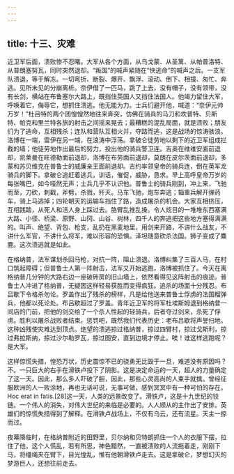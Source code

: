 ```yaml
---
---
---
```

title: 十三、灾难
---




近卫军后面，溃败惨不忍睹。大军从各个方面，从乌戈蒙、从圣篱、从帕普洛特、从普朗塞努瓦，同时突然退却。“叛国”的喊声紧随在“快逃命”的喊声之后。一支军队溃退，等于解冻。一切弯折、断裂、爆开、飘浮、滚动、倒下、相撞、匆忙、奔逃。见所未见的分崩离析。奈伊借了一匹马，跳了上去，没有帽子，没有领带，没有长剑，横站在布鲁塞尔大路上，既挡住英国人又挡住法国人。他竭力留住大军，呼唤着它，侮辱它，想抓住溃逃。他无能为力。士兵们避开他，喊道：“奈伊元帅万岁！”杜吕特的两个团惶惶然地往来奔突，仿佛在骑兵的马刀和坎普特、贝斯特、帕克和里兰特各旅的射击之间摇来晃去；最糟糕的混乱局面，就是溃败；朋友们为了逃命，互相残杀；连队和营队互相火并，夺路而逃，这是战场的惊涛骇浪。洛博在一端，雷伊在另一端，在浪涛中浮荡。拿破仑徒劳地以剩下的近卫军组成拦截的墙；他徒劳地作出最后的努力，投出他的骑兵警卫连。吉奥在维维安面前退却，凯莱曼在旺德勒面前退却，洛博在布劳面前退却，莫朗在皮尔茨面前退却，多蒙和苏贝维克在普鲁士的威廉亲王面前退却。吉约率领皇帝的骑兵连，倒在英军龙骑兵的脚下。拿破仑追赶着逃兵，训话，催促，威胁，恳求。早上高呼皇帝万岁的每张嘴巴，如今哑然无声；士兵几乎不认识他。普鲁士的骑兵刚到，冲上来，飞驰而至，刀砍，刺戳，斧劈，杀戮，歼灭。马车飞驰，炮车奔逃；辎重兵解开弹药车，骑上马逃掉；四轮朝天的运输车挡住了路，造成屠杀的机会。大家互相挤压，互相践踏，从死人和活人身上踩过去。胳臂乱推乱搡。令人炫目的一堆堆东西塞满大路、小径、桥梁、原野、山冈、山谷、树林，四千人的奔逃把这些地方塞得满满的。叫声、绝望、背包、枪支，乱扔在黑麦地里，用剑来开路，不讲什么战友，不讲什么军官，不讲什么将军，难以形容的恐惧。泽坦随意砍杀法国。狮子变成了麋鹿。这次溃逃就是如此。

在格纳普，法军谋划杀回马枪，对抗一阵，阻止溃退。洛博纠集了三百人马，在村口筑起障碍；但普鲁士人第一阵射击，法军又开始逃跑，洛博被抓住了。今天在离格纳普几分钟的大路右边一座破砖房的旧山墙上，依然看得见这阵射击的痕迹。普鲁士人冲进了格纳普，无疑因这样轻易获胜而变得疯狂。追杀的场面十分残忍。布吕歇下令格杀勿论。罗盖作出了残杀的榜样，凡是给他送来普鲁士俘虏的法国榴弹兵，他都以死论处。布吕歇超过了罗盖。青年近卫军的将军杜埃斯姆退到格纳普一间店的门前，把他的剑交给了一个杀人性起的轻骑兵，后者夺过剑来，杀死了俘虏。胜利以屠杀战败者结束。惩罚吧，既然我们代表历史：老布吕歇将声誉扫地。这种凶残使灾难达到顶点。绝望的溃逃掠过格纳普，掠过四臂村，掠过戈斯利，掠过弗拉斯纳，掠过沙尔勒罗瓦，掠过图安，直到边境才停止。唉！谁这样逃跑呢？是大军。

这样惊慌失措，惶恐万状，历史震惊不已的骁勇无比毁于一旦，难道没有原因吗？不。一只巨大的右手在滑铁卢投下了阴影。这是决定命运的一天，超人的力量确定了这一天。因此，那么多人吓破了胆，因此，那些心灵高尚的人束手就擒。曾经征服欧洲的人一败涂地，再也无话可说，无事可做，感到冥冥中有一种可怕的存在。Hoc erat in fatis.[28]这一天，人类的远景改变了。滑铁卢，这是十九世纪的铰链。一个伟人的消失，对伟大世纪的来临是必要的。人人顺从的主作出了安排。英雄们的惊慌失措得到了解释。在滑铁卢战场上，不仅有乌云，还有流星。天主一掠而过。

夜幕降临时，在格纳普附近的田野里，贝尔纳和贝特朗抓住一个人的衣服下摆，拉住了他，这个人慌乱，若有所思，神色黯然，一直被溃败的人流拖着走，刚刚下马，将缰绳夹在臂下，目光惶乱，惟有他朝滑铁卢走去。这是拿破仑，梦想幻灭的梦游巨人，还想往前走去。